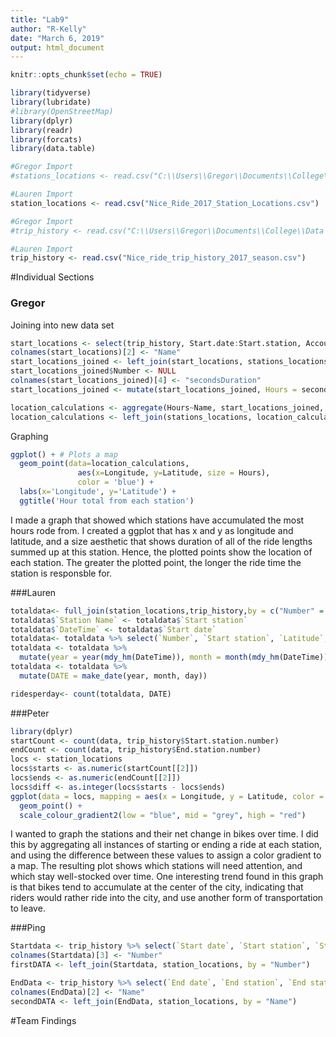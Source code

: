 ```yaml
---
title: "Lab9"
author: "R-Kelly"
date: "March 6, 2019"
output: html_document
---
```


```r
knitr::opts_chunk$set(echo = TRUE)
```

```r
library(tidyverse)
library(lubridate)
#library(OpenStreetMap)
library(dplyr)
library(readr)
library(forcats)
library(data.table)
```

```r
#Gregor Import
#stations_locations <- read.csv("C:\\Users\\Gregor\\Documents\\College\\Data Science\\Homeworks\\Lab #9\\Nice_Ride_2017_Station_Locations.csv", header = TRUE)

#Lauren Import
station_locations <- read.csv("Nice_Ride_2017_Station_Locations.csv")
```

```r
#Gregor Import
#trip_history <- read.csv("C:\\Users\\Gregor\\Documents\\College\\Data Science\\Homeworks\\Lab 9\\Nice_ride_trip_history_2017_season.csv")

#Lauren Import
trip_history <- read.csv("Nice_ride_trip_history_2017_season.csv")
```


#Individual Sections

### Gregor


Joining into new data set

```r
start_locations <- select(trip_history, Start.date:Start.station, Account.type:Total.duration..Seconds.)
colnames(start_locations)[2] <- "Name"
start_locations_joined <- left_join(start_locations, stations_locations, by = "Name")
start_locations_joined$Number <- NULL
colnames(start_locations_joined)[4] <- "secondsDuration"
start_locations_joined <- mutate(start_locations_joined, Hours = secondsDuration / (60*60))

location_calculations <- aggregate(Hours~Name, start_locations_joined, FUN = sum)
location_calculations <- left_join(stations_locations, location_calculations, by = "Name")
```


Graphing

```r
ggplot() + # Plots a map 
  geom_point(data=location_calculations, 
               aes(x=Longitude, y=Latitude, size = Hours), 
               color = 'blue') +
  labs(x='Longitude', y='Latitude') +
  ggtitle('Hour total from each station')
```




I made a graph that showed which stations have accumulated the most hours rode from. I created a ggplot that has x and y as longitude and latitude, and a size aesthetic that shows duration of all of the ride lengths summed up at this station. Hence, the plotted points show the location of each station. The greater the plotted point, the longer the ride time the station is responsble for.

###Lauren

```r
totaldata<- full_join(station_locations,trip_history,by = c("Number" = "Start station number"))
totaldata$`Station Name` <- totaldata$`Start station`
totaldata$`DateTime` <- totaldata$`Start date`
totaldata<- totaldata %>% select(`Number`, `Start station`, `Latitude`, `Longitude`, `Total docks`,`DateTime`)
totaldata <- totaldata %>% 
  mutate(year = year(mdy_hm(DateTime)), month = month(mdy_hm(DateTime)), day = day(mdy_hm(DateTime)))
totaldata <- totaldata %>%
  mutate(DATE = make_date(year, month, day))

ridesperday<- count(totaldata, DATE)


```
###Peter
```r
library(dplyr)
startCount <- count(data, trip_history$Start.station.number)
endCount <- count(data, trip_history$End.station.number)
locs <- station_locations
locs$starts <- as.numeric(startCount[[2]])
locs$ends <- as.numeric(endCount[[2]])
locs$diff <- as.integer(locs$starts - locs$ends)
ggplot(data = locs, mapping = aes(x = Longitude, y = Latitude, color = diff))+
  geom_point() +
  scale_colour_gradient2(low = "blue", mid = "grey", high = "red")
```
I wanted to graph the stations and their net change in bikes over time. I did this by aggregating all instances of starting or ending a ride at each station, and using the difference between these values to assign a color gradient to a map. The resulting plot shows which stations will need attention, and which stay well-stocked over time. One interesting trend found in this graph is that bikes tend to accumulate at the center of the city, indicating that riders would rather ride into the city, and use another form of transportation to leave. 


###Ping
```r
Startdata <- trip_history %>% select(`Start date`, `Start station`, `Start station number`,`Total duration (Seconds)` )
colnames(Startdata)[3] <- "Number" 
firstDATA <- left_join(Startdata, station_locations, by = "Number")

EndData <- trip_history %>% select(`End date`, `End station`, `End station number`)
colnames(EndData)[2] <- "Name"
secondDATA <- left_join(EndData, station_locations, by = "Name")

```


#Team Findings

